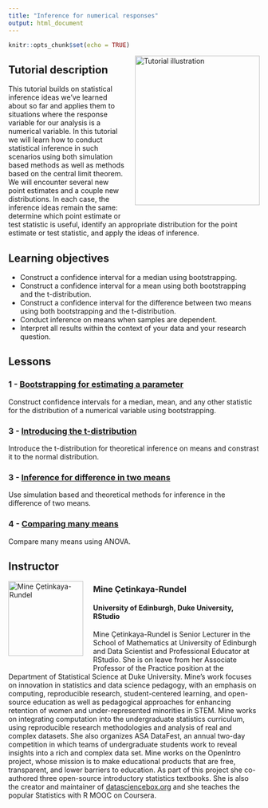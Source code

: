 ```yaml
---
title: "Inference for numerical responses"
output: html_document
---
```


```r
knitr::opts_chunk$set(echo = TRUE)
```

<img style="float: right; margin: 0px 0px 20px 20px" src="../logo/openintro-hex.png" alt="Tutorial illustration" width="250" height="300">

## Tutorial description

This tutorial builds on statistical inference ideas we've learned about so far and applies them to situations where the response variable for our analysis is a numerical variable. 
In this tutorial we will learn how to conduct statistical inference in such scenarios using both simulation based methods as well as methods based on the central limit theorem.  
We will encounter several new point estimates and a couple new distributions. 
In each case, the inference ideas remain the same: determine which point estimate or test statistic is useful, identify an appropriate distribution for the point estimate or test statistic, and apply the ideas of inference.

## Learning objectives

* Construct a confidence interval for a median using bootstrapping.
* Construct a confidence interval for a mean using both bootstrapping and the t-distribution. 
* Construct a confidence interval for the difference between two means using both bootstrapping and the t-distribution. 
* Conduct inference on means when samples are dependent. 
* Interpret all results within the context of your data and your research question.

## Lessons

### 1 - [Bootstrapping for estimating a parameter](https://openintro.shinyapps.io/ims-07-inference-for-numerical-responses-01/)

Construct confidence intervals for a median, mean, and any other statistic for the distribution of a numerical variable using bootstrapping. 

### 3 - [Introducing the t-distribution](https://openintro.shinyapps.io/ims-07-inference-for-numerical-responses-02/)

Introduce the t-distribution for theoretical inference on means and constrast it to the normal distribution. 

### 3 - [Inference for difference in two means](https://openintro.shinyapps.io/ims-07-inference-for-numerical-responses-03/)

Use simulation based and theoretical methods for inference in the difference of two means. 

### 4 - [Comparing many means](https://openintro.shinyapps.io/ims-07-inference-for-numerical-responses-04/)

Compare many means using ANOVA. 

## Instructor

<img style="float: left; margin: 0px 20px 20px 0px" src="../instructor-photos/mine.png" alt="Mine Çetinkaya-Rundel" width="150" height="150">

### Mine Çetinkaya-Rundel

#### University of Edinburgh, Duke University, RStudio

Mine Çetinkaya-Rundel is Senior Lecturer in the School of Mathematics at University of Edinburgh and Data Scientist and Professional Educator at RStudio. She is on leave from her Associate Professor of the Practice position at the Department of Statistical Science at Duke University. Mine’s work focuses on innovation in statistics and data science pedagogy, with an emphasis on computing, reproducible research, student-centered learning, and open-source education as well as pedagogical approaches for enhancing retention of women and under-represented minorities in STEM. Mine works on integrating computation into the undergraduate statistics curriculum, using reproducible research methodologies and analysis of real and complex datasets. She also organizes ASA DataFest, an annual two-day competition in which teams of undergraduate students work to reveal insights into a rich and complex data set. Mine works on the OpenIntro project, whose mission is to make educational products that are free, transparent, and lower barriers to education. As part of this project she co-authored three open-source introductory statistics textbooks. She is also the creator and maintainer of [datasciencebox.org](https://datasciencebox.org/) and she teaches the popular Statistics with R MOOC on Coursera. 
